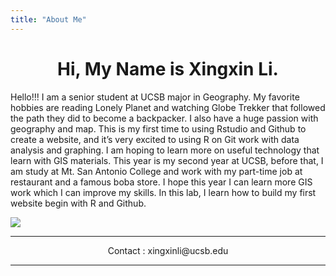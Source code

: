 ```yaml
---
title: "About Me"
---
```

  
<center>

# Hi, My Name is Xingxin Li.

</center>
  
Hello!!! I am a senior student at UCSB major in Geography. My favorite hobbies are reading Lonely Planet and watching Globe Trekker that followed the path they did to become a backpacker. I also have a huge passion with geography and map. This is my first time to using Rstudio and Github to create a website, and it's very excited to using R on Git work with data analysis and graphing. I am hoping to learn more on useful technology that learn with GIS materials. This year is my second year at UCSB, before that, I am study at Mt. San Antonio College and work with my part-time job at restaurant and a famous boba store. I hope this year I can learn more GIS work which I can improve my skills. In this lab, I learn how to build my first website begin with R and Github. 

![](img/Guilin.jpg) 

---

<center>

Contact : xingxinli@ucsb.edu

</center>

---
